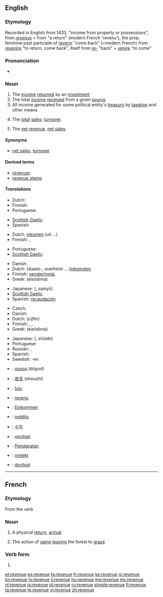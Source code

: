 ==English==

===Etymology===
Recorded in English from 1433, "income from property or possessions", from {{etyl|frm}} ''[[#French|revenue]]'' < from {{etyl|fro}} "a return" (modern French 'revenu'), the prop. feminine past participle of [[revenir]] "come back" (=modern French) from {{etyl|la}} [[revenire]] "to return, come back", itself from [[re-]] "back" + [[venire]] "to come"

===Pronunciation===
* {{audio|en-us-revenue.ogg|Audio (US)}}

===Noun===
{{wikipedia}}
{{en-noun}}

# The [[income]] [[return]]ed by an [[investment]]
# The total [[income]] [[receive]]d from a given [[source]]
# All income generated for some political entity's [[treasury]] by [[taxation]] and other means
# {{accounting}} The [[total]] [[sales]]; [[turnover]].
# {{accounting}} The [[net revenue]], [[net sales]].

====Synonyms====
* {{sense|accounting}} [[net sales]], [[turnover]]

====Derived terms====
* [[revenuer]]
* [[revenue stamp]]

====Translations====
{{trans-top|income from an investment}}
* Dutch: {{t+|nl|opbrengst}}
* Finnish: {{t|fi|tuotto}}
* Portuguese: {{t|pt|retorno|m}}
{{trans-mid}}
* [[Scottish Gaelic]]: {{t-|gd|teachd-a-steach|m|xs=Scottish Gaelic}}
* Spanish: {{t-|es|retorno}}
{{trans-bottom}}

{{trans-top|total income from a given source}}
* Dutch: [[inkomen]] {{n}} (uit ...)
* Finnish: {{t|fi|tulo}}, {{t|fi|tulo}}
{{trans-mid}}
* Portuguese: {{t|pt|renda|f}}
* [[Scottish Gaelic]]: {{t-|gd|teachd-a-steach|m|xs=Scottish Gaelic}}
{{trans-bottom}}

{{trans-top|all income for some treasury by taxation e.a.}}
* Danish: {{t|da|skatteindtægt|c}}
* Dutch: (staats-, overheid-....)[[inkomsten]] {{p}}
* Finnish: [[verokertymä]], {{t|fi|kokonaistulot|p}}
* Greek: {{t+|el|εισόδημα|n}} (eisódima)
{{trans-mid}}
* Japanese: {{Jpan|[[歳入]]}} ({{Jpan|[[さいにゅう]]}}, sainyū)
* [[Scottish Gaelic]]: {{t-|gd|teachd-a-steach|m|xs=Scottish Gaelic}}
* Spanish: [[recaudación]]
{{trans-bottom}}

{{trans-see|net revenue}}

{{trans-top|turnover, total sales}}
* Czech: {{t-|cs|výnos|m}}
* Danish: {{t|da|indtægt|c}}
* Dutch: {{t-|nl|omzet|m}}(cijfer)
* Finnish: {{t+|fi|tulot}}, {{t+|fi|liikevaihto}}, {{t|fi|myyntitulo}}
* Greek: {{t+|el|εισόδημα|n}} (eisódima)
{{trans-mid}}
* Japanese: {{Jpan|[[収益]]}} ({{Jpan|[[しゅうえき]]}}, shūeki)
* Portuguese: {{t|pt|receita|f}}
* Russian: {{t+|ru|доход|m|tr=doχód}}, {{t+|ru|выручка|f|tr=výručka}}
* Spanish: {{t+|es|rédito}}
* Swedish: {{t|sv|omsättning}}-en
{{trans-bottom}}

{{checktrans-top}}
* {{ttbc|bg}}: [[доход]] (dóχod) {{m}}
* {{ttbc|zh}}: [[收支]] (shouzhi)
* {{ttbc|et}}: [[tulu]]
* {{ttbc|fr}}: [[revenu]] {{m}}
* {{ttbc|de}}: [[Einkommen]] {{n}}
* {{ttbc|it}}: [[reddito]]
{{trans-mid}}
* {{ttbc|ko}}: [[수익]]
* {{ttbc|la}}: [[vectigal]]
* {{ttbc|ms}}: [[Pendapatan]]
* {{ttbc|no}}: [[inntekt]]
* {{ttbc|pl}}: [[dochód]]
{{trans-bottom}}

----

==French==

===Etymology===
From the verb {{term|revenir|lang=fr}}

===Noun===
{{fr-noun|f}}

# A physical [[return]]; [[arrival]]
# {{hunting|lang=fr}} The action of [[game]] [[leaving]] the forest to [[graze]]

===Verb form===
{{infl|fr|past participle form|g=f}}

# {{form of|Feminine singular past participle|revenir|lang=fr}}

[[et:revenue]]
[[es:revenue]]
[[fa:revenue]]
[[fr:revenue]]
[[ko:revenue]]
[[io:revenue]]
[[kn:revenue]]
[[lo:revenue]]
[[li:revenue]]
[[hu:revenue]]
[[mg:revenue]]
[[my:revenue]]
[[nl:revenue]]
[[ja:revenue]]
[[pl:revenue]]
[[ru:revenue]]
[[simple:revenue]]
[[fi:revenue]]
[[ta:revenue]]
[[te:revenue]]
[[vi:revenue]]
[[zh:revenue]]